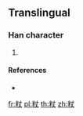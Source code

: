 {{character info/new}}
==Translingual==

===Han character===
{{Han char|rn=119|rad=米|as=03|sn=9|four=95900|canj=FDJK}}

# {{defn|Han|sort=米03}}

====References====
* {{Han ref|kx=0907.051|dkj=26855|hdz=53141.121|uh=7C80|ud=31872|bh=D048|bd=53320}}

[[fr:粀]]
[[pl:粀]]
[[th:粀]]
[[zh:粀]]